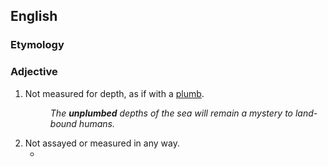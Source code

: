 ==English==

===Etymology===
{{prefix|en|un|plumbed}}

===Adjective===
{{en-adj}}

# Not measured for depth, as if with a [[plumb]].
#: ''The '''unplumbed''' depths of the sea will remain a mystery to land-bound humans.''
# Not assayed or measured in any way.
#* {{quote-book|1=en|year=1938|author=Norman Lindsay|authorlink=Norman Lindsay|title=Age of Consent|publisher=Ure Smith|location=Sydney|year_published=1962|page=207|passage=There he was suddenly checked, facing the '''unplumbed''' complexity of child or woman in her.}}